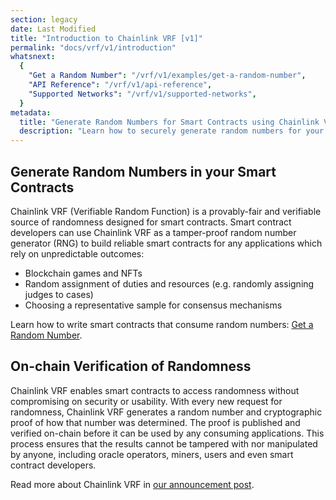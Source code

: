 ```yaml
---
section: legacy
date: Last Modified
title: "Introduction to Chainlink VRF [v1]"
permalink: "docs/vrf/v1/introduction"
whatsnext:
  {
    "Get a Random Number": "/vrf/v1/examples/get-a-random-number",
    "API Reference": "/vrf/v1/api-reference",
    "Supported Networks": "/vrf/v1/supported-networks",
  }
metadata:
  title: "Generate Random Numbers for Smart Contracts using Chainlink VRF"
  description: "Learn how to securely generate random numbers for your smart contract with Chainlink VRF (an RNG). This guide uses Solidity code examples."
---
```



<VrfCommon />

## Generate Random Numbers in your Smart Contracts

Chainlink VRF (Verifiable Random Function) is a provably-fair and verifiable source of randomness designed for smart contracts. Smart contract developers can use Chainlink VRF as a tamper-proof random number generator (RNG) to build reliable smart contracts for any applications which rely on unpredictable outcomes:

- Blockchain games and NFTs
- Random assignment of duties and resources (e.g. randomly assigning judges to cases)
- Choosing a representative sample for consensus mechanisms

Learn how to write smart contracts that consume random numbers: [Get a Random Number](/vrf/v1/examples/get-a-random-number).

## On-chain Verification of Randomness

Chainlink VRF enables smart contracts to access randomness without compromising on security or usability. With every new request for randomness, Chainlink VRF generates a random number and cryptographic proof of how that number was determined. The proof is published and verified on-chain before it can be used by any consuming applications. This process ensures that the results cannot be tampered with nor manipulated by anyone, including oracle operators, miners, users and even smart contract developers.

Read more about Chainlink VRF in [our announcement post](https://blog.chain.link/verifiable-random-functions-vrf-random-number-generation-rng-feature/).
